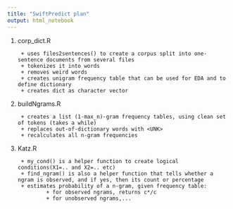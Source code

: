 ```yaml
---
title: "SwiftPredict plan"
output: html_notebook
---
```


1. corp_dict.R

        + uses files2sentences() to create a corpus split into one-sentence documents from several files
        + tokenizes it into words
        + removes weird words
        + creates unigram frequency table that can be used for EDA and to define dictionary
        + creates dict as character vector
2. buildNgrams.R

        + creates a list (1-max_n)-gram frequency tables, using clean set of tokens (takes a while)
        + replaces out-of-dictionary words with <UNK>
        + recalculates all n-gram frequencies
3. Katz.R

        + my_cond() is a helper function to create logical conditions(X1=.. and X2=.. etc)
        + find_ngram() is also a helper function that tells whether a ngram is observed, and if yes, then its count or percentage
        + estimates probability of a n-gram, given frequency table:
                + for observed ngrams, returns c*/c 
                + for unobserved ngrams,...